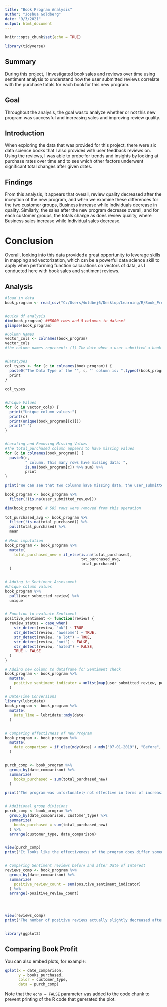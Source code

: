 ---
title: "Book Program Analysis"
author: "Joshua Goldberg"
date: "9/3/2021"
output: html_document
---

```{r setup, include=FALSE}
knitr::opts_chunk$set(echo = TRUE)

library(tidyverse)
```

## Summary
During this project, I investigated book sales and reviews over time using sentiment analysis to understand how the user submitted reviews correlate with the purchase totals for each book for this new program.


## Goal
Throughout the analysis, the goal was to analyze whether or not this new program was successful and increasing sales and improving review quality.


## Introduction
When exploring the data that was provided for this project, there were six data science books that I also provided with user feedback reviews on. Using the reviews, I was able to probe for trends and insights by looking at purchase rates over time and to see which other factors underwent significant total changes after given dates.


## Findings
From this analysis, it appears that overall, review quality decreased after the inception of the new program, and when we examine these differences for the two customer groups, Business increase while Individuals decrease in quality. Similarly, the sales after the new program 
decrease overall, and for each customer groups, the totals change as does review quality, where Business sales increase while Individual sales decrease.

# Conclusion
Overall, looking into this data provided a great opportunity to leverage skills in mapping and vectorization, which can be a powerful data science skill to apply when performing function calculations on vectors of data, as I conducted here with book sales and sentiment reviews.


## Analysis
```{r analysis}

#load in data
book_program <- read_csv("C:/Users/Goldbej6/Desktop/Learning/R/Book_Program_Project/sales2019.csv")


#quick df analysis
dim(book_program) ##5000 rows and 5 columns in dataset
glimpse(book_program)

#Column Names
vector_cols <- colnames(book_program)
vector_cols 
#the column names represent: (1) The date when a user submitted a book review, (2) The specific text response from their review, (3) The title of the book, (4) The total count of books that this person purchased by each person, (4) The customer type of each person


#Datatypes
col_types <- for (c in colnames(book_program)) {
  paste0("The Data Type of the '", c, "' column is: ",typeof(book_program[[c]])) %>% 
  print
}
  
col_types


#Unique Values
for (c in vector_cols) {
  print("Unique column values:")
  print(c)
  print(unique(book_program[[c]]))
  print(" ")
}


#Locating and Removing Missing Values
#The total_purchased column appears to have missing values
for (c in colnames(book_program)) {
  paste0(c,
         " column, This many rows have missing data: ",
         is.na(book_program[c]) %>% sum) %>% 
         print
}

print("We can see that two columns have missing data, the user_submitted_review column, with around 885 missing data rows, and the total_purchased column, with 718 missing data values")

book_program <- book_program %>% 
  filter(!(is.na(user_submitted_review)))

dim(book_program) # 585 rows were removed from this operation
      
tot_purchased_avg <- book_program %>% 
  filter(!is.na(total_purchased)) %>%
  pull(total_purchased) %>% 
  mean
        
# Mean imputation
book_program <- book_program %>% 
  mutate(
    total_purchased_new = if_else(is.na(total_purchased),
                                  tot_purchased_avg,
                                  total_purchased)
  )


# Adding in Sentiment Assessment
#Unique column values
book_program %>% 
  pull(user_submitted_review) %>% 
  unique


# Function to evaluate Sentiment
positive_sentiment <- function(review) {
  review_status = case_when(
    str_detect(review, "ok") ~ TRUE,
    str_detect(review, "awesome") ~ TRUE,
    str_detect(review, "a lot") ~ TRUE,
    str_detect(review, "not") ~ FALSE,
    str_detect(review, "hated") ~ FALSE,
    TRUE ~ FALSE
  )
}

# Adding new column to dataframe for Sentiment check
book_program <- book_program %>% 
  mutate(
    positive_sentiment_indicator = unlist(map(user_submitted_review, positive_sentiment))
  )

# Date/Time Conversions
library(lubridate)
book_program <- book_program %>% 
  mutate(
    Date_Time = lubridate::mdy(date)
  )


# Comparing effectivness of new Program
book_program <- book_program %>% 
  mutate(
    date_comparison = if_else(mdy(date) < mdy("07-01-2019"), "Before", "After")
  )


purch_comp <- book_program %>% 
  group_by(date_comparison) %>% 
  summarize(
    books_purchased = sum(total_purchased_new)
  )

print("The program was unfortunately not effective in terms of increasing the number of books sold")


# Additional group divisions
purch_comp <- book_program %>% 
  group_by(date_comparison, customer_type) %>% 
  summarize(
    books_purchased = sum(total_purchased_new)
  ) %>% 
  arrange(customer_type, date_comparison)


view(purch_comp)
print("It looks like the effectiveness of the program does differ somewhat based on the groupings - Businesses did do slightly better than did inidividuals, with a slight increased after the program.")


# Comparing Sentiment reviews before and after Date of Interest
reviews_comp <- book_program %>% 
  group_by(date_comparison) %>% 
  summarize(
    positive_review_count = sum(positive_sentiment_indicator)
  ) %>% 
  arrange(-positive_review_count)




view(reviews_comp)
print("The number of positive reviews actually slightly decreased after July 1, 2019. So, review sentiment got worse after the program was created.")


library(ggplot2)
```

## Comparing Book Profit

You can also embed plots, for example:

```{r pressure, echo=TRUE}
qplot(x = date_comparison,
      y = books_purchased,
      color = customer_type,
      data = purch_comp)
```

Note that the `echo = FALSE` parameter was added to the code chunk to prevent printing of the R code that generated the plot.
